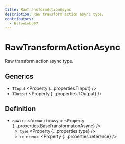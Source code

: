 ```yaml
---
title: RawTransformActionAsync
description: Raw transform action async type.
contributors:
  - EltonLobo07
---
```



# RawTransformActionAsync

Raw transform action async type.

## Generics

- `TInput` <Property {...properties.TInput} />
- `TOutput` <Property {...properties.TOutput} />

## Definition

- `RawTransformActionAsync` <Property {...properties.BaseTransformationAsync} />
  - `type` <Property {...properties.type} />
  - `reference` <Property {...properties.reference} />
